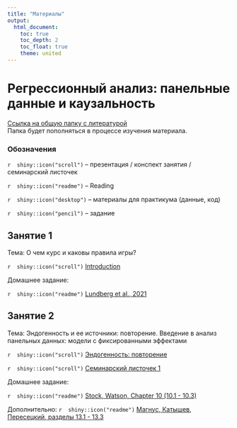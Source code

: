 ```yaml
---
title: "Материалы"
output: 
  html_document:
    toc: true
    toc_depth: 2
    toc_float: true
    theme: united
---
```

# Регрессионный анализ: панельные данные и каузальность

<a href="https://disk.yandex.ru/d/4DB4BVGGpk-nhA" title=>Ссылка на общую папку с литературой</a>  
Папка будет пополняться в процессе изучения материала. 

### Обозначения

`r  shiny::icon("scroll")` -- презентация / конспект занятия / семинарский листочек

`r  shiny::icon("readme")` -- Reading

`r  shiny::icon("desktop")` -- материалы для практикума (данные, код)

`r  shiny::icon("pencil")` -- задание 
 
## Занятие 1
 
Тема: О чем курс и каковы правила игры? 
  
`r  shiny::icon("scroll")` <a href="RAPDC_intro_2022.pdf" title=>Introduction</a> 
 
Домашнее задание: 

`r  shiny::icon("readme")`  <a href="https://disk.yandex.ru/i/1xED4VRC2pIEyw" title=>Lundberg et al., 2021</a>  

## Занятие 2
 
Тема: Эндогенность и ее источники: повторение. 
Введение в анализ панельных данных: модели с фиксированными эффектами   
  
`r  shiny::icon("scroll")` <a href="RAPDC_lecture1_endo_2022.pdf" title=>Эндогенность: повторение</a> 

`r  shiny::icon("scroll")` <a href="RAPDC_seminar1_2022.pdf" title=>Семинарский листочек 1</a> 
 
Домашнее задание: 

`r  shiny::icon("readme")`  <a href="https://disk.yandex.ru/i/G9DO5ZMwYmP2Mw" title=>Stock, Watson, Chapter 10 (10.1 - 10.3)</a>  

Дополнительно: `r  shiny::icon("readme")`  <a href="https://disk.yandex.ru/i/jckSVZKWPqWCMg" title=>Магнус, Катышев, Пересецкий, разделы 13.1 - 13.3</a>  


